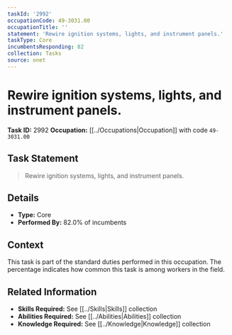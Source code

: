 ```yaml
---
taskId: '2992'
occupationCode: 49-3031.00
occupationTitle: ''
statement: 'Rewire ignition systems, lights, and instrument panels.'
taskType: Core
incumbentsResponding: 82
collection: Tasks
source: onet
---
```

# Rewire ignition systems, lights, and instrument panels.

**Task ID:** 2992
**Occupation:** [[../Occupations|Occupation]] with code `49-3031.00`

## Task Statement

> Rewire ignition systems, lights, and instrument panels.

## Details

- **Type:** Core
- **Performed By:** 82.0% of incumbents

## Context

This task is part of the standard duties performed in this occupation. The percentage indicates how common this task is among workers in the field.

## Related Information

- **Skills Required:** See [[../Skills|Skills]] collection
- **Abilities Required:** See [[../Abilities|Abilities]] collection
- **Knowledge Required:** See [[../Knowledge|Knowledge]] collection
